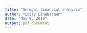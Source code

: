 ```yaml
---
title: "Senegal financial analysis"
author: "Emily Linebarger"
date: "May 8, 2019"
output: pdf_document
---
```

